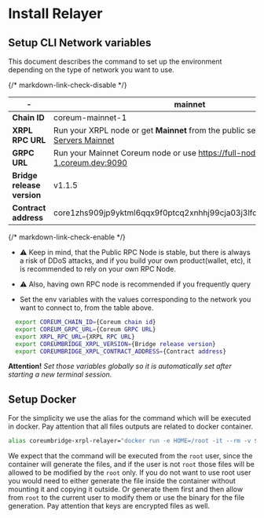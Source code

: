 # Install Relayer

## Setup CLI Network variables

This document describes the command to set up the environment depending on the type of network you
want to use.

{/* markdown-link-check-disable */}

| \-                         | mainnet                                                                                                                                                                                                                          | testnet                                                                                                                                                                                                                          | znet (localnet)             |
| -------------------------- | -------------------------------------------------------------------------------------------------------------------------------------------------------------------------------------------------------------------------------- | -------------------------------------------------------------------------------------------------------------------------------------------------------------------------------------------------------------------------------- | --------------------------- |
| **Chain ID**               | coreum-mainnet-1                                                                                                                                                                                                                 | coreum-testnet-1                                                                                                                                                                                                                 | coreum-devnet-1             |
| **XRPL RPC URL**           | Run your XRPL node or get **Mainnet** from the public server: <a href="https://xrpl.org/docs/tutorials/public-servers" target="_blank" rel="noopener noreferrer" className="text-[#24D494] font-bold">Public Servers Mainnet</a> | Run your XRPL node or get **Testnet** from the public server: <a href="https://xrpl.org/docs/tutorials/public-servers" target="_blank" rel="noopener noreferrer" className="text-[#24D494] font-bold">Public Servers Testnet</a> | http://localhost:5050       |
| **GRPC URL**               | Run your Mainnet Coreum node or use https://full-node.mainnet-1.coreum.dev:9090                                                                                                                                                  | Run your Testnet Coreum node or use https://full-node.testnet-1.coreum.dev:9090                                                                                                                                                  | localhost:9090              |
| **Bridge release version** | v1.1.5                                                                                                                                                                                                                           | v1.1.5                                                                                                                                                                                                                           | already installed via crust |
| **Contract address**       | core1zhs909jp9yktml6qqx9f0ptcq2xnhhj99cja03j3lfcsp2pgm86studdrz                                                                                                                                                                  | testcore1mmpa2caapm9w5wtdsrzqhe7ndxg0032kzz3g5ju28m0kd6fav9cqtltf9c                                                                                                                                                              | get from the crust settings |

{/* markdown-link-check-enable */}

- ⚠️ Keep in mind, that the Public RPC Node is stable, but there is always a risk of DDoS attacks,
  and if you build your own product(wallet, etc), it is recommended to rely on your own RPC Node.
- ⚠️ Also, having own RPC node is recommended if you frequently query

- Set the env variables with the values corresponding to the network you want to connect to, from
  the table above.

```bash
  export COREUM_CHAIN_ID={Coreum chain id}
  export COREUM_GRPC_URL={Coreum GRPC URL}
  export XRPL_RPC_URL={XRPL RPC URL}
  export COREUMBRIDGE_XRPL_VERSION={Bridge release version}
  export COREUMBRIDGE_XRPL_CONTRACT_ADDRESS={Contract address}
```

**Attention!** _Set those variables globally so it is automatically set after starting a new
terminal session._

## Setup Docker

For the simplicity we use the alias for the command which will be executed in docker. Pay attention
that all files outputs are related to docker container.

```bash
alias coreumbridge-xrpl-relayer="docker run -e HOME=/root -it --rm -v $HOME/.coreumbridge-xrpl-relayer:/root/.coreumbridge-xrpl-relayer coreumfoundation/coreumbridge-xrpl-relayer:$COREUMBRIDGE_XRPL_VERSION"
```

We expect that the command will be executed from the `root` user, since the container will generate
the files, and if the user is not `root` those files will be allowed to be modified by the `root`
only. If you do not want to use root user you would need to either generate the file inside the
container without mounting it and copying it outside. Or generate them first and then allow from
`root` to the current user to modify them or use the binary for the file generation. Pay attention
that keys are encrypted files as well.
